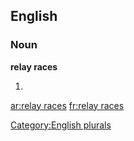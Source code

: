 
==English==

===Noun===
'''relay races'''

# {{plural of|relay race}}

[[Category:English plurals]]

[[ar:relay races]]
[[fr:relay races]]